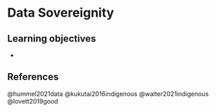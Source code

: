 # Data Sovereignity

::: {.content-visible when-format="revealjs"}

## Learning objectives {background-color="lightPink"}

- 

:::




## References

@hummel2021data
@kukutai2016indigenous
@walter2021indigenous
@lovett2019good